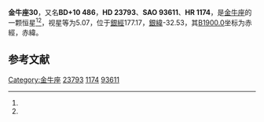 {{Starbox begin
| name = 金牛座30
}}
{{Starbox observe
| epoch = [[J2000.0|J2000.0]]
| constell = [[金牛座|金牛座]]<ref name=SIMBAD>{{cite web
 | url=http://simbad.u-strasbg.fr/simbad/sim-id?Ident=HR+1174
 | title=Pulsating variable Star
 | publisher=Centre de Données astronomiques de Strasbourg
 | work=SIMBAD
 | accessdate=2012-07-13
 | archive-date=2021-01-25
 | archive-url=https://web.archive.org/web/20210125143314/http://simbad.u-strasbg.fr/simbad/sim-id?Ident=HR+1174
 | dead-url=no
 }}</ref><ref name=DATA>{{cite web
 | url=http://vizier.u-strasbg.fr/viz-bin/VizieR-5?-out.add=.&-source=5050&-corr=PK=HR&-out.max=9999&HR=1174
 | title=VizieR Detailed Page
 | accessdate=2012-07-13
 | archive-date=2016-03-05
 | archive-url=https://web.archive.org/web/20160305021826/http://vizier.u-strasbg.fr/viz-bin/VizieR-5?-out.add=.&-source=5050&-corr=PK=HR&-out.max=9999&HR=1174
 | dead-url=no
 }}</ref>
| 星官 = 
| ra = {{RA|3|48|16.3}}<ref name=SIMBAD /><ref name=DATA />
| dec = {{DEC|+11|8|36}}<ref name=SIMBAD /><ref name=DATA />
| appmag_v = 5.07<ref name=SIMBAD /><ref name=DATA />
}}
{{Starbox character
| class = B3V+F5V<ref name=SIMBAD /><ref name=DATA />
| b-v = -0.13<ref name=SIMBAD /><ref name=DATA />
| u-b = -0.6<ref name=SIMBAD /><ref name=DATA />
| r-i = <ref name=SIMBAD /><ref name=DATA />
| variable = 
}}
{{Starbox astrometry
| radial_v = -0.6
| prop_mo_ra = 16
| parallax = 0.011
| p_error =
}}
{{Starbox catalog
| names =BD+10 486，[[SAO星表|SAO]] 93611，[[HD星表|HD]] 23793，[[HR星表|HR]] 1174}}
{{Starbox reference |Simbad=HR+1174}}
{{Starbox end}}

'''金牛座30'''，又名'''BD+10 486'''，'''HD 23793'''、'''SAO 93611'''、'''HR 1174'''，是[[金牛座|金牛座]]的一颗恒星<ref name=SIMBAD /><ref name=DATA />，视星等为5.07，位于[[銀道座標系|銀經]]177.17，[[銀道座標系|銀緯]]-32.53，其[[B1900.0|B1900.0]]坐标为赤經{{RA|3|42|47.1}}，赤緯{{DEC|+10|-32.53|9}}。

== 参考文献 ==
{{reflist}}

{{star-stub}}

{{金牛座恒星}}
{{星官|毕宿|8|18}}
[[Category:金牛座|Category:金牛座]]
[[Category:HD和HDE天體|23793]]
[[Category:HR天體|1174]]
[[Category:SAO天體|93611]]